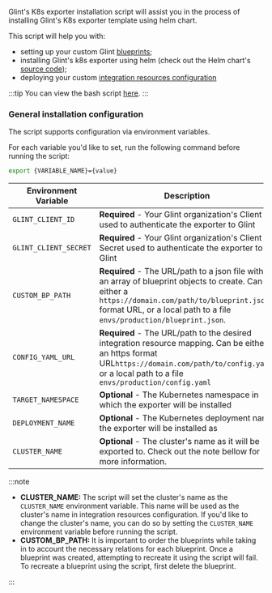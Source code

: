 Glint's K8s exporter installation script will assist you in the process of installing Glint's K8s exporter template using
helm chart.

This script will help you with:

- setting up your custom Glint [blueprints](/build-your-software-catalog/customize-integrations/configure-data-model/setup-blueprint);
- installing Glint's k8s exporter using helm (check out the Helm
  chart's [source code](https://github.com/kozmoai/helm-charts/tree/main/charts/glint-k8s-exporter));
- deploying your custom [integration resources configuration](/build-your-software-catalog/sync-data-to-catalog/kubernetes/kubernetes.md#exporter-configuration-structure)

:::tip
You can view the bash script [here](https://github.com/kozmoai/template-assets/blob/main/kubernetes/install.sh).
:::

### General installation configuration

The script supports configuration via environment variables.

For each variable you'd like to set, run the following command before running the script:

```bash showLineNumbers
export {VARIABLE_NAME}={value}
```

| Environment Variable | Description                                                                                                                                                                                                                  | Default                                                                                    |
|----------------------|------------------------------------------------------------------------------------------------------------------------------------------------------------------------------------------------------------------------------|--------------------------------------------------------------------------------------------|
| `GLINT_CLIENT_ID`     | **Required** - Your Glint organization's Client ID used to authenticate the exporter to Glint                                                                                                                                  |                                                                                            |
| `GLINT_CLIENT_SECRET` | **Required** - Your Glint organization's Client Secret used to authenticate the exporter to Glint                                                                                                                              |                                                                                            |
| `CUSTOM_BP_PATH`     | **Required** - The URL/path to a json file with an array of blueprint objects to create. Can be either a `https://domain.com/path/to/blueprint.json` format URL, or a local path to a file `envs/production/blueprint.json`. |                                                                                            |
| `CONFIG_YAML_URL`    | **Required** - The URL/path to the desired integration resource mapping. Can be either an https format URL`https://domain.com/path/to/config.yaml`, or a local path to a file `envs/production/config.yaml`                  | `https://github.com/kozmoai/template-assets/blob/main/kubernetes/kubernetes_config.yaml` |
| `TARGET_NAMESPACE`   | **Optional** - The Kubernetes namespace in which the exporter will be installed                                                                                                                                              | `glint-k8s-exporter`                                                                        |
| `DEPLOYMENT_NAME`    | **Optional** - The Kubernetes deployment name the exporter will be installed as                                                                                                                                              | `glint-k8s-exporter`                                                                        |
| `CLUSTER_NAME`       | **Optional** - The cluster's name as it will be exported to. Check out the note bellow for more information.                                                                                                                 | `my-cluster`                                                                               |

:::note

- **CLUSTER_NAME:** The script will set the cluster's name as the `CLUSTER_NAME` environment variable. This name will be
  used as the cluster's name in integration resources configuration. If you'd like to change the cluster's name, you can do so by setting
  the `CLUSTER_NAME` environment variable before running the script.
- **CUSTOM_BP_PATH:** It is important to order the blueprints while taking in to account the necessary relations for
  each blueprint. Once a blueprint was created, attempting to recreate it using the script will fail. To recreate a
  blueprint using the script, first delete the blueprint.

:::